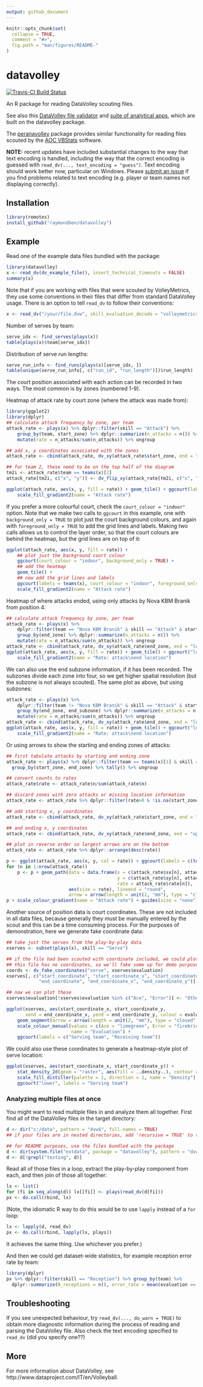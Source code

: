 ```yaml
---
output: github_document
---
```


<!-- README.md is generated from README.Rmd. Please edit that file -->

```r
knitr::opts_chunk$set(
  collapse = TRUE,
  comment = "#>",
  fig.path = "man/figures/README-"
)
```

# datavolley

[![Travis-CI Build Status](https://travis-ci.org/raymondben/datavolley.svg?branch=master)](https://travis-ci.org/raymondben/datavolley)

An R package for reading DataVolley scouting files.

See also this [DataVolley file validator](https://apps.untan.gl/dvalidate/) and [suite of analytical apps](https://apps.untan.gl/), which are built on the datavolley package.

The [peranavolley](https://github.com/raymondben/peranavolley) package provides similar functionality for reading files scouted by the [AOC VBStats](http://peranasports.com/software/vbstatshd/) software.

**NOTE:** recent updates have included substantial changes to the way that text encoding is handled, including the way that the correct encoding is guessed with `read_dv(..., text_encoding = "guess")`. Text encoding should work better now, particular on Windows. Please [submit an issue](https://github.com/raymondben/datavolley/issues/new) if you find problems related to text encoding (e.g. player or team names not displaying correctly).

## Installation

```r
library(remotes)
install_github("raymondben/datavolley")
```

## Example

Read one of the example data files bundled with the package:
```r
library(datavolley)
x <- read_dv(dv_example_file(), insert_technical_timeouts = FALSE)
summary(x)
```

Note that if you are working with files that were scouted by VolleyMetrics, they use some conventions in their files that differ from standard DataVolley usage. There is an option to tell `read_dv` to follow their conventions:

```r
x <- read_dv("/your/file.dvw", skill_evaluation_decode = "volleymetrics")
```

Number of serves by team:

```r
serve_idx <- find_serves(plays(x))
table(plays(x)$team[serve_idx])
```

Distribution of serve run lengths:

```r
serve_run_info <- find_runs(plays(x)[serve_idx, ])
table(unique(serve_run_info[, c("run_id", "run_length")])$run_length)
```

The court position associated with each action can be recorded in two ways. The most common is by zones (numbered 1-9).

Heatmap of attack rate by court zone (where the attack was made from):

```r
library(ggplot2)
library(dplyr)
## calculate attack frequency by zone, per team
attack_rate <- plays(x) %>% dplyr::filter(skill == "Attack") %>%
    group_by(team, start_zone) %>% dplyr::summarize(n_attacks = n()) %>%
    mutate(rate = n_attacks/sum(n_attacks)) %>% ungroup

## add x, y coordinates associated with the zones
attack_rate <- cbind(attack_rate, dv_xy(attack_rate$start_zone, end = "lower"))

## for team 2, these need to be on the top half of the diagram
tm2i <- attack_rate$team == teams(x)[2]
attack_rate[tm2i, c("x", "y")] <- dv_flip_xy(attack_rate[tm2i, c("x", "y")])

ggplot(attack_rate, aes(x, y, fill = rate)) + geom_tile() + ggcourt(labels = teams(x)) +
    scale_fill_gradient2(name = "Attack rate")
```

If you prefer a more colourful court, check the `court_colour = "indoor"` option. Note that we make two calls to `ggcourt` in this example, one with `background_only = TRUE` to plot just the court background colours, and again with `foreground_only = TRUE` to add the grid lines and labels. Making two calls allows us to control the layer order, so that the court colours are behind the heatmap, but the grid lines are on top of it:

```r
ggplot(attack_rate, aes(x, y, fill = rate)) +
    ## plot just the background court colour
    ggcourt(court_colour = "indoor", background_only = TRUE) +
    ## add the heatmap
    geom_tile() +
    ## now add the grid lines and labels
    ggcourt(labels = teams(x), court_colour = "indoor", foreground_only = TRUE) +
    scale_fill_gradient2(name = "Attack rate")
```



Heatmap of where attacks ended, using only attacks by Nova KBM Branik from position 4:
```r
## calculate attack frequency by zone, per team
attack_rate <- plays(x) %>% 
    dplyr::filter(team == "Nova KBM Branik" & skill == "Attack" & start_zone == 4) %>%
    group_by(end_zone) %>% dplyr::summarize(n_attacks = n()) %>%
    mutate(rate = n_attacks/sum(n_attacks)) %>% ungroup
attack_rate <- cbind(attack_rate, dv_xy(attack_rate$end_zone, end = "lower"))
ggplot(attack_rate, aes(x, y, fill = rate)) + geom_tile() + ggcourt("lower", labels = NULL) +
    scale_fill_gradient2(name = "Rate: attack\nend location")
```

We can also use the end subzone information, if it has been recorded. The subzones divide each zone into four, so we get higher spatial resolution (but the subzone is not always scouted). The same plot as above, but using subzones:

```r
attack_rate <- plays(x) %>% 
    dplyr::filter(team != "Nova KBM Branik" & skill == "Attack" & start_zone == 4 & !is.na(end_subzone)) %>%
    group_by(end_zone, end_subzone) %>% dplyr::summarize(n_attacks = n()) %>%
    mutate(rate = n_attacks/sum(n_attacks)) %>% ungroup
attack_rate <- cbind(attack_rate, dv_xy(attack_rate$end_zone, end = "lower", subzones = attack_rate$end_subzone))
ggplot(attack_rate, aes(x, y, fill = rate)) + geom_tile() + ggcourt("lower", labels = NULL) +
    scale_fill_gradient2(name = "Rate: attack\nend location")
```


Or using arrows to show the starting and ending zones of attacks:

```r
## first tabulate attacks by starting and ending zone
attack_rate <- plays(x) %>% dplyr::filter(team == teams(x)[1] & skill == "Attack") %>%
  group_by(start_zone, end_zone) %>% tally() %>% ungroup

## convert counts to rates
attack_rate$rate <- attack_rate$n/sum(attack_rate$n)

## discard zones with zero attacks or missing location information
attack_rate <- attack_rate %>% dplyr::filter(rate>0 & !is.na(start_zone) & !is.na(end_zone))

## add starting x, y coordinates
attack_rate <- cbind(attack_rate, dv_xy(attack_rate$start_zone, end = "lower", xynames = c("sx", "sy")))

## and ending x, y coordinates
attack_rate <- cbind(attack_rate, dv_xy(attack_rate$end_zone, end = "upper", xynames = c("ex", "ey")))

## plot in reverse order so largest arrows are on the bottom
attack_rate <- attack_rate %>% dplyr::arrange(desc(rate))

p <- ggplot(attack_rate, aes(x, y, col = rate)) + ggcourt(labels = c(teams(x)[1], ""), court_colour = "indoor")
for (n in 1:nrow(attack_rate))
    p <- p + geom_path(data = data.frame(x = c(attack_rate$sx[n], attack_rate$ex[n]),
                                         y = c(attack_rate$sy[n], attack_rate$ey[n]),
                                         rate = attack_rate$rate[n]),
                       aes(size = rate), lineend = "round",
                       arrow = arrow(length = unit(2, "mm"), type = "closed", angle = 20, ends = "last"))
p + scale_colour_gradient(name = "Attack rate") + guides(size = "none")

```

Another source of position data is court coordinates. These are not included in all data files, because generally they must be manually entered by the scout and this can be a time consuming process. For the purposes of demonstration, here we generate fake coordinate data:

```r
## take just the serves from the play-by-play data
xserves <- subset(plays(x), skill == "Serve")

## if the file had been scouted with coordinate included, we could plot them directly
## this file has no coordinates, so we'll fake some up for demo purposes
coords <- dv_fake_coordinates("serve", xserves$evaluation)
xserves[, c("start_coordinate", "start_coordinate_x", "start_coordinate_y",
            "end_coordinate", "end_coordinate_x", "end_coordinate_y")] <- coords

## now we can plot these
xserves$evaluation[!xserves$evaluation %in% c("Ace", "Error")] <- "Other"

ggplot(xserves, aes(start_coordinate_x, start_coordinate_y,
       xend = end_coordinate_x, yend = end_coordinate_y, colour = evaluation)) +
    geom_segment(arrow = arrow(length = unit(2, "mm"), type = "closed", angle = 20)) +
    scale_colour_manual(values = c(Ace = "limegreen", Error = "firebrick", Other = "dodgerblue"),
                        name = "Evaluation") +
    ggcourt(labels = c("Serving team", "Receiving team"))
```

We could also use these coordinates to generate a heatmap-style plot of serve location:

```r
ggplot(xserves, aes(start_coordinate_x, start_coordinate_y)) +
    stat_density_2d(geom = "raster", aes(fill = ..density..), contour = FALSE) +
    scale_fill_distiller(palette = 1, direction = 1, name = "Density") +
    ggcourt("lower", labels = "Serving team")
```

### Analyzing multiple files at once

You might want to read multiple files in and analyze them all together. First find all of the DataVolley files in the target directory:

```r
d <- dir("c:/data", pattern = "dvw$", full.names = TRUE)
## if your files are in nested directories, add 'recursive = TRUE' to the arguments
```

```r
## for README purposes, use the files bundled with the package
d <- dir(system.file("extdata", package = "datavolley"), pattern = "dvw$", full.names = TRUE)
d <- d[!grepl("testing", d)]
```

Read all of those files in a loop, extract the play-by-play component from each, and then join of those all together:

```r
lx <- list()
for (fi in seq_along(d)) lx[[fi]] <- plays(read_dv(d[fi]))
px <- do.call(rbind, lx)
```

(Note, the idiomatic R way to do this would be to use `lapply` instead of a `for` loop:
```r
lx <- lapply(d, read_dv)
px <- do.call(rbind, lapply(lx, plays))
```
It achieves the same thing. Use whichever you prefer.)

And then we could get dataset-wide statistics, for example reception error rate by team:
```r
library(dplyr)
px %>% dplyr::filter(skill == "Reception") %>% group_by(team) %>% 
  dplyr::summarize(N_receptions = n(), error_rate = mean(evaluation == "Error", na.rm = TRUE))
```


## Troubleshooting

If you see unexpected behaviour, try `read_dv(..., do_warn = TRUE)` to obtain more diagnostic information during the process of reading and parsing the DataVolley file. Also check the text encoding specified to `read_dv` (did you specify one??)


## More

For more information about DataVolley, see http://www.dataproject.com/IT/en/Volleyball.


